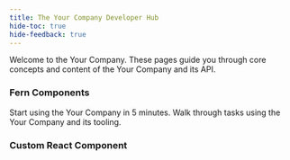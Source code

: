 ```yaml
---
title: The Your Company Developer Hub 
hide-toc: true
hide-feedback: true
---
```


Welcome to the Your Company. These pages guide you through core concepts and content of the Your Company and its API.

### Fern Components
<CardGroup cols={2}>
  <Card
    title="Getting started"
    icon="fa-regular fa-play"
    href="/docs/get-started/overview"
  >
    Start using the Your Company in 5 minutes. 
  </Card>
  <Card
    title="Guides"
    icon="fa-regular fa-file-lines"
    href="/docs/guides"
  >
    Walk through tasks using the Your Company and its tooling. 
  </Card>
</CardGroup>

### Custom React Component


<CustomSlider />